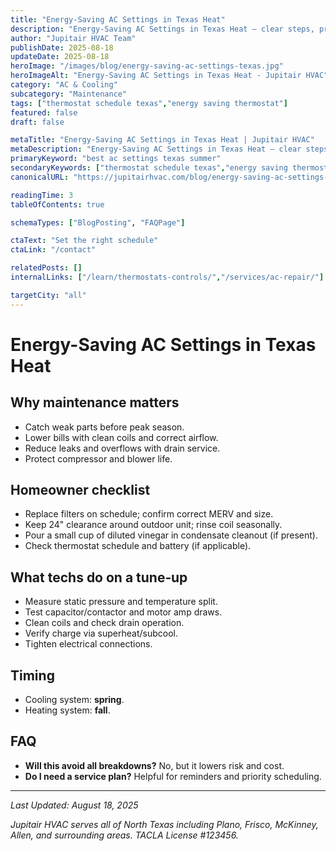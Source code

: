 ```yaml
---
title: "Energy-Saving AC Settings in Texas Heat"
description: "Energy-Saving AC Settings in Texas Heat — clear steps, practical detail, and when to call a pro in North Texas."
author: "Jupitair HVAC Team"
publishDate: 2025-08-18
updateDate: 2025-08-18
heroImage: "/images/blog/energy-saving-ac-settings-texas.jpg"
heroImageAlt: "Energy-Saving AC Settings in Texas Heat - Jupitair HVAC"
category: "AC & Cooling"
subcategory: "Maintenance"
tags: ["thermostat schedule texas","energy saving thermostat"]
featured: false
draft: false

metaTitle: "Energy-Saving AC Settings in Texas Heat | Jupitair HVAC"
metaDescription: "Energy-Saving AC Settings in Texas Heat — clear steps, practical detail, and when to call a pro in North Texas."
primaryKeyword: "best ac settings texas summer"
secondaryKeywords: ["thermostat schedule texas","energy saving thermostat"]
canonicalURL: "https://jupitairhvac.com/blog/energy-saving-ac-settings-texas"

readingTime: 3
tableOfContents: true

schemaTypes: ["BlogPosting", "FAQPage"]

ctaText: "Set the right schedule"
ctaLink: "/contact"

relatedPosts: []
internalLinks: ["/learn/thermostats-controls/","/services/ac-repair/"]

targetCity: "all"
---
```



# Energy-Saving AC Settings in Texas Heat



## Why maintenance matters
- Catch weak parts before peak season.
- Lower bills with clean coils and correct airflow.
- Reduce leaks and overflows with drain service.
- Protect compressor and blower life.



<BlogCTA variant="inline" />

## Homeowner checklist
- Replace filters on schedule; confirm correct MERV and size.
- Keep 24" clearance around outdoor unit; rinse coil seasonally.
- Pour a small cup of diluted vinegar in condensate cleanout (if present).
- Check thermostat schedule and battery (if applicable).


## What techs do on a tune‑up
- Measure static pressure and temperature split.
- Test capacitor/contactor and motor amp draws.
- Clean coils and check drain operation.
- Verify charge via superheat/subcool.
- Tighten electrical connections.


## Timing
- Cooling system: **spring**.
- Heating system: **fall**.


## FAQ
- **Will this avoid all breakdowns?** No, but it lowers risk and cost.
- **Do I need a service plan?** Helpful for reminders and priority scheduling.

---

<BlogCTA variant="end" />

*Last Updated: August 18, 2025*

*Jupitair HVAC serves all of North Texas including Plano, Frisco, McKinney, Allen, and surrounding areas. TACLA License #123456.*
